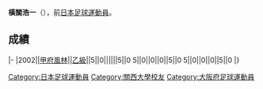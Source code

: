 {{unreferenced|time=2013-07-17T23:28:40+00:00}}
{{Infobox football biography
|name=橫關浩一
|image=
|fullname=橫關浩一
|birth_date={{Birth date and age|1979|9|11}}
|cityofbirth=[[大阪府|大阪府]]
|countryofbirth=[[日本|日本]]
|position=[[後衛_(足球)|後衛]]
|currentclub=
|years=2002
|clubs=[[甲府風林|甲府風林]]
|caps(goals)=
|nationalyears=
|nationalteam=
|nationalcaps(goals)=
}}
'''橫關浩一'''（{{Bd|1979年|9月11日||}}），前[[日本|日本]][[足球|足球]][[運動員|運動員]]。

==成績==
{{Football player club statistics 1|YNN}}
{{Football player club statistics 2|JPN|YNN}}
|-
|2002||[[甲府風林|甲府風林]]||[[日本職業足球乙級聯賽|乙級]]||5||0||||||5||0
{{Football player club statistics 3|1|JPN}}5||0||0||0||5||0
{{Football player club statistics 5}}5||0||0||0||5||0
|}

{{Japan-sport-bio-stub}}
{{Soccer-player-stub}}

[[Category:日本足球運動員|Category:日本足球運動員]]
[[Category:關西大學校友|Category:關西大學校友]]
[[Category:大阪府足球運動員|Category:大阪府足球運動員]]